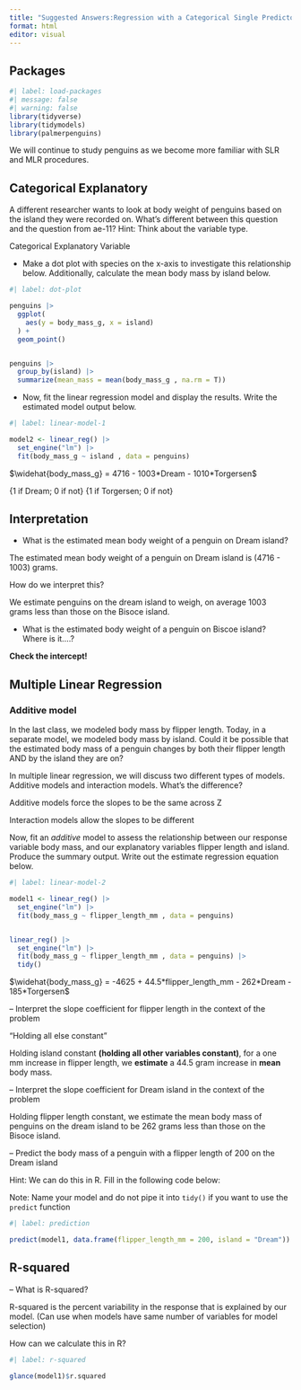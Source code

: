 ```yaml
---
title: "Suggested Answers:Regression with a Categorical Single Predictor + MLR"
format: html
editor: visual
---
```


## Packages


```r
#| label: load-packages
#| message: false
#| warning: false
library(tidyverse)
library(tidymodels)
library(palmerpenguins)
```

We will continue to study penguins as we become more familiar with SLR and MLR procedures.

## Categorical Explanatory

A different researcher wants to look at body weight of penguins based on the island they were recorded on. What's different between this question and the question from ae-11? Hint: Think about the variable type.

Categorical Explanatory Variable

-   Make a dot plot with species on the x-axis to investigate this relationship below. Additionally, calculate the mean body mass by island below.

```r
#| label: dot-plot

penguins |>
  ggplot(
    aes(y = body_mass_g, x = island)
  ) + 
  geom_point() 


penguins |>
  group_by(island) |>
  summarize(mean_mass = mean(body_mass_g , na.rm = T))

```

-   Now, fit the linear regression model and display the results. Write the estimated model output below.

```r
#| label: linear-model-1

model2 <- linear_reg() |>
  set_engine("lm") |>
  fit(body_mass_g ~ island , data = penguins) 

```

$\widehat{body_mass_g} = 4716 - 1003*Dream - 1010*Torgersen$

{1 if Dream; 0 if not} {1 if Torgersen; 0 if not}

## Interpretation

-   What is the estimated mean body weight of a penguin on Dream island?

The estimated mean body weight of a penguin on Dream island is (4716 - 1003) grams.

How do we interpret this?

We estimate penguins on the dream island to weigh, on average 1003 grams less than those on the Bisoce island.

-   What is the estimated body weight of a penguin on Biscoe island? Where is it....?

**Check the intercept!**

## Multiple Linear Regression

### Additive model

In the last class, we modeled body mass by flipper length. Today, in a separate model, we modeled body mass by island. Could it be possible that the estimated body mass of a penguin changes by both their flipper length AND by the island they are on?

In multiple linear regression, we will discuss two different types of models. Additive models and interaction models. What's the difference?

Additive models force the slopes to be the same across Z

Interaction models allow the slopes to be different

Now, fit an *additive* model to assess the relationship between our response variable body mass, and our explanatory variables flipper length and island. Produce the summary output. Write out the estimate regression equation below.

```r
#| label: linear-model-2

model1 <- linear_reg() |>
  set_engine("lm") |>
  fit(body_mass_g ~ flipper_length_mm , data = penguins) 


linear_reg() |>
  set_engine("lm") |>
  fit(body_mass_g ~ flipper_length_mm , data = penguins) |>
  tidy()

```

$\widehat{body_mass_g} = -4625 + 44.5*flipper_length_mm - 262*Dream - 185*Torgersen$

-- Interpret the slope coefficient for flipper length in the context of the problem

"Holding all else constant"

Holding island constant **(holding all other variables constant)**, for a one mm increase in flipper length, we **estimate** a 44.5 gram increase in **mean** body mass.

-- Interpret the slope coefficient for Dream island in the context of the problem

Holding flipper length constant, we estimate the mean body mass of penguins on the dream island to be 262 grams less than those on the Bisoce island.

-- Predict the body mass of a penguin with a flipper length of 200 on the Dream island

Hint: We can do this in R. Fill in the following code below:

Note: Name your model and do not pipe it into `tidy()` if you want to use the `predict` function

```r
#| label: prediction

predict(model1, data.frame(flipper_length_mm = 200, island = "Dream"))

```

## R-squared

-- What is R-squared?

R-squared is the percent variability in the response that is explained by our model. (Can use when models have same number of variables for model selection)

How can we calculate this in R?

```r
#| label: r-squared

glance(model1)$r.squared
```

